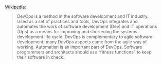 [Wikipedia](https://en.wikipedia.org/wiki/DevOps):

> DevOps is a method in the software development and IT industry. Used as a set
> of practices and tools, DevOps integrates and automates the work of software
> development (Dev) and IT operations (Ops) as a means for improving and
> shortening the systems development life cycle. DevOps is complementary to
> agile software development; many DevOps aspects came from the agile way of
> working. Automation is an important part of DevOps. Software programmers and
> architects should use "fitness functions" to keep their software in check.
